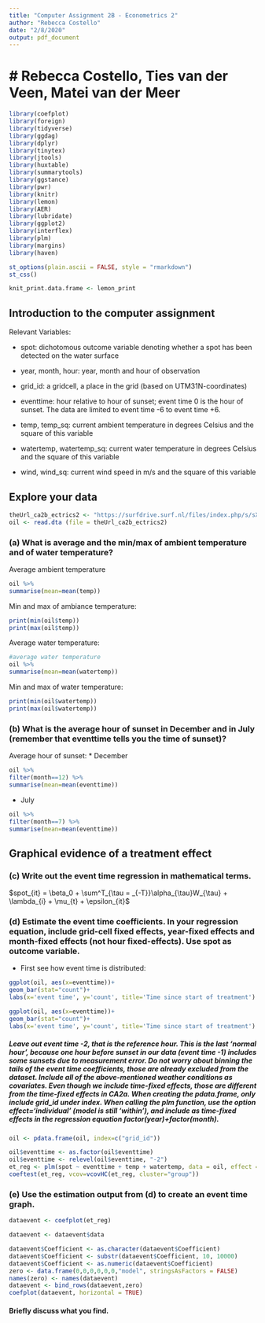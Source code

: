 ```yaml
---
title: "Computer Assignment 2B - Econometrics 2"
author: "Rebecca Costello"
date: "2/8/2020"
output: pdf_document
---
```


# # Rebecca Costello, Ties van der Veen, Matei van der Meer

```r
library(coefplot)
library(foreign)
library(tidyverse)
library(ggdag)
library(dplyr)
library(tinytex)
library(jtools)
library(huxtable)
library(summarytools)
library(ggstance)
library(pwr)
library(knitr)
library(lemon)
library(AER)
library(lubridate)
library(ggplot2)
library(interflex)
library(plm)
library(margins)
library(haven)
```

```r
st_options(plain.ascii = FALSE, style = "rmarkdown")
st_css()
```



```r
knit_print.data.frame <- lemon_print
```

## Introduction to the computer assignment

Relevant Variables:

* spot: dichotomous outcome variable denoting whether a spot has been detected on the water surface 

* year, month, hour: year, month and hour of observation 

* grid_id: a gridcell, a place in the grid (based on UTM31N-coordinates) 

* eventtime: hour relative to hour of sunset; event time 0 is the hour of sunset. The data are limited to event time -6 to event time +6. 

* temp, temp_sq: current ambient temperature in degrees Celsius and the square of this variable 

* watertemp, watertemp_sq: current water temperature in degrees Celsius and the square of this variable 

* wind, wind_sq: current wind speed in m/s and the square of this variable

## Explore your data

```r
theUrl_ca2b_ectrics2 <- "https://surfdrive.surf.nl/files/index.php/s/sXRMtDDmAaGvGuG/download"
oil <- read.dta (file = theUrl_ca2b_ectrics2)
```

### (a) What is average and the min/max of ambient temperature and of water temperature?

Average ambient temperature
```r
oil %>%
summarise(mean=mean(temp))
```
Min and max of ambiance temperature:
```r
print(min(oil$temp))
print(max(oil$temp))
```
Average water temperature:
```r
#average water temperature
oil %>%
summarise(mean=mean(watertemp))

```
Min and max of water temperature:
```r
print(min(oil$watertemp))
print(max(oil$watertemp))
```


### (b) What is the average hour of sunset in December and in July (remember that eventtime tells you the time of sunset)?
Average hour of sunset:
* December 
```r
oil %>%
filter(month==12) %>%
summarise(mean=mean(eventtime))
```
* July
```r
oil %>%
filter(month==7) %>%
summarise(mean=mean(eventtime))
```

## Graphical evidence of a treatment effect

### (c) Write out the event time regression in mathematical terms.
$spot_{it} = \beta_0 + \sum^T_{\tau = _{-T}}\alpha_{\tau}W_{\tau} + \lambda_{i} + \mu_{t} + \epsilon_{it}$

### (d) Estimate the event time coefficients. In your regression equation, include grid-cell fixed effects, year-fixed effects and month-fixed effects (not hour fixed-effects). Use spot as outcome variable.

* First see how event time is distributed:
```r
ggplot(oil, aes(x=eventtime))+
geom_bar(stat="count")+
labs(x='event time', y='count', title='Time since start of treatment')
```


```r
ggplot(oil, aes(x=eventtime))+
geom_bar(stat="count")+
labs(x='event time', y='count', title='Time since start of treatment')
```

##### Leave out event time -2, that is the reference hour. This is the last ‘normal hour’, because one hour before sunset in our data (event time -1) includes some sunsets due to measurement error. Do not worry about binning the tails of the event time coefficients, those are already excluded from the dataset. Include all of the above-mentioned weather conditions as covariates. Even though we include time-fixed effects, those are different from the time-fixed effects in CA2a. When creating the pdata.frame, only include grid_id under index. When calling the plm function, use the option effect=‘individual’ (model is still ‘within’), and include as time-fixed effects in the regression equation factor(year)+factor(month).

```r
oil <- pdata.frame(oil, index=c("grid_id"))

oil$eventtime <- as.factor(oil$eventtime)
oil$eventtime <- relevel(oil$eventtime, "-2")
et_reg <- plm(spot ~ eventtime + temp + watertemp, data = oil, effect = "individual", model = "within")
coeftest(et_reg, vcov=vcovHC(et_reg, cluster="group"))
```

### (e) Use the estimation output from (d) to create an event time graph.

```r
dataevent <- coefplot(et_reg)

dataevent <- dataevent$data

dataevent$Coefficient <- as.character(dataevent$Coefficient)
dataevent$Coefficient <- substr(dataevent$Coefficient, 10, 10000)
dataevent$Coefficient <- as.numeric(dataevent$Coefficient)
zero <- data.frame(0,0,0,0,0,0,"model", stringsAsFactors = FALSE)
names(zero) <- names(dataevent)
dataevent <- bind_rows(dataevent,zero)
coefplot(dataevent, horizontal = TRUE)
```

#### Briefly discuss what you find.














































